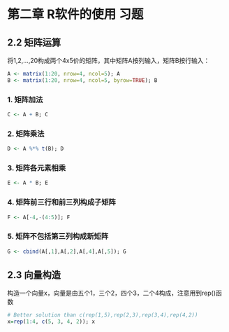 # 第二章 R软件的使用 习题

## 2.2 矩阵运算

将1,2,...,20构成两个4x5价的矩阵，其中矩阵A按列输入，矩阵B按行输入：

```r
A <- matrix(1:20, nrow=4, ncol=5); A
B <- matrix(1:20, nrow=4, ncol=5, byrow=TRUE); B
```

### 1. 矩阵加法

```r
C <- A + B; C
```


### 2. 矩阵乘法

```r
D <- A %*% t(B); D
```


### 3. 矩阵各元素相乘

```r
E <- A * B; E
```


### 4. 矩阵前三行和前三列构成子矩阵

```r
F <- A[-4,-(4:5)]; F
```


### 5. 矩阵不包括第三列构成新矩阵

```r
G <- cbind(A[,1],A[,2],A[,4],A[,5]); G
```

## 2.3 向量构造

构造一个向量x，向量是由五个1，三个2，四个3，二个4构成，注意用到rep()函数

```r
# Better solution than c(rep(1,5),rep(2,3),rep(3,4),rep(4,2))
x=rep(1:4, c(5, 3, 4, 2)); x
```
